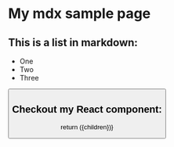 
# My mdx sample page

## This is a list in markdown:

- One
- Two
- Three

<Button />
<Mdx />

## Checkout my React component:

  return (<Layoutmdx>{children}</Layoutmdx>)}
